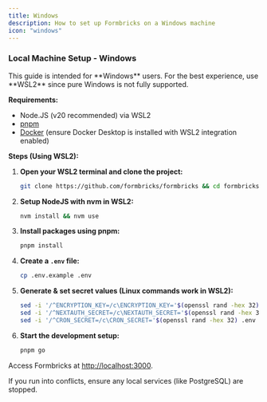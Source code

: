 ```yaml
---
title: Windows
description: How to set up Formbricks on a Windows machine
icon: "windows"
---
```


### Local Machine Setup - Windows

<Info>
  This guide is intended for **Windows** users. For the best experience, use **WSL2** since pure Windows is
  not fully supported.
</Info>

**Requirements:**

- Node.JS (v20 recommended) via WSL2
- [pnpm](https://pnpm.io/)
- [Docker](https://www.docker.com/) (ensure Docker Desktop is installed with WSL2 integration enabled)

**Steps (Using WSL2):**

1. **Open your WSL2 terminal and clone the project:**

   ```bash
   git clone https://github.com/formbricks/formbricks && cd formbricks
   ```

2. **Setup NodeJS with nvm in WSL2:**

   ```bash
   nvm install && nvm use
   ```

3. **Install packages using pnpm:**

   ```bash
   pnpm install
   ```

4. **Create a `.env` file:**

   ```bash
   cp .env.example .env
   ```

5. **Generate & set secret values (Linux commands work in WSL2):**

   ```bash
   sed -i '/^ENCRYPTION_KEY=/c\ENCRYPTION_KEY='$(openssl rand -hex 32) .env
   sed -i '/^NEXTAUTH_SECRET=/c\NEXTAUTH_SECRET='$(openssl rand -hex 32) .env
   sed -i '/^CRON_SECRET=/c\CRON_SECRET='$(openssl rand -hex 32) .env

   ```

6. **Start the development setup:**
   ```bash
   pnpm go
   ```

Access Formbricks at [http://localhost:3000](http://localhost:3000).

<Tip>If you run into conflicts, ensure any local services (like PostgreSQL) are stopped.</Tip>
